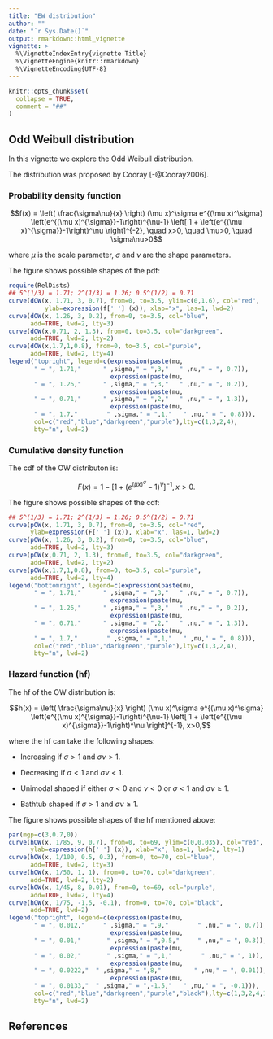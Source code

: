 ```yaml
---
title: "EW distribution"
author: ""
date: "`r Sys.Date()`"
output: rmarkdown::html_vignette
vignette: >
  %\VignetteIndexEntry{vignette Title}
  %\VignetteEngine{knitr::rmarkdown}
  %\VignetteEncoding{UTF-8}
---
```


```r
knitr::opts_chunk$set(
  collapse = TRUE,
  comment = "##"
)
```

## Odd Weibull distribution

In this vignette we explore the Odd Weibull distribution.

The distribution was proposed by Cooray [-@Cooray2006].

### Probability density function 

$$f(x) = \left( \frac{\sigma\nu}{x} \right) (\mu x)^\sigma e^{(\mu x)^\sigma} \left(e^{(\mu x)^{\sigma}}-1\right)^{\nu-1} \left[ 1 + \left(e^{(\mu x)^{\sigma}}-1\right)^\nu \right]^{-2}, \quad x>0, \quad \mu>0, \quad \sigma\nu>0$$

where $\mu$ is the scale parameter, $\sigma$ and $\nu$ are the shape parameters.

The figure shows possible shapes of the pdf: 

```r
require(RelDists)
## 5^(1/3) = 1.71; 2^(1/3) = 1.26; 0.5^(1/2) = 0.71
curve(dOW(x, 1.71, 3, 0.7), from=0, to=3.5, ylim=c(0,1.6), col="red",
          ylab=expression(f[' '] (x)), xlab="x", las=1, lwd=2)
curve(dOW(x, 1.26, 3, 0.2), from=0, to=3.5, col="blue", 
      add=TRUE, lwd=2, lty=3) 
curve(dOW(x,0.71, 2, 1.3), from=0, to=3.5, col="darkgreen", 
      add=TRUE, lwd=2, lty=2)
curve(dOW(x,1.7,1,0.8), from=0, to=3.5, col="purple", 
      add=TRUE, lwd=2, lty=4)
legend("topright", legend=c(expression(paste(mu,
       " = ", 1.71,"      " ,sigma," = ",3,"   " ,nu," = ", 0.7)),
                            expression(paste(mu, 
       " = ", 1.26,"      " ,sigma," = ",3,"   " ,nu," = ", 0.2)),
                            expression(paste(mu,
       " = ", 0.71,"      " ,sigma," = ",2,"   " ,nu," = ", 1.3)),
                            expression(paste(mu,
       " = ", 1.7,"        " ,sigma," = ",1,"   " ,nu," = ", 0.8))),
       col=c("red","blue","darkgreen","purple"),lty=c(1,3,2,4), 
       bty="n", lwd=2)
```


### Cumulative density function 
The cdf of the OW distributon is:

$$F(x) = 1 - \left[ 1 + \left( e^{(\mu x)^{\sigma}} - 1 \right)^\nu \right]^{-1}, x>0.$$

The figure shows possible shapes of the cdf: 

```r
## 5^(1/3) = 1.71; 2^(1/3) = 1.26; 0.5^(1/2) = 0.71
curve(pOW(x, 1.71, 3, 0.7), from=0, to=3.5, col="red",
      ylab=expression(F[' '] (x)), xlab="x", las=1, lwd=2)
curve(pOW(x, 1.26, 3, 0.2), from=0, to=3.5, col="blue", 
      add=TRUE, lwd=2, lty=3) 
curve(pOW(x,0.71, 2, 1.3), from=0, to=3.5, col="darkgreen", 
      add=TRUE, lwd=2, lty=2)
curve(pOW(x,1.7,1,0.8), from=0, to=3.5, col="purple", 
      add=TRUE, lwd=2, lty=4)
legend("bottomright", legend=c(expression(paste(mu, 
       " = ", 1.71,"      " ,sigma," = ",3,"   " ,nu," = ", 0.7)),
                            expression(paste(mu,
       " = ", 1.26,"      " ,sigma," = ",3,"   " ,nu," = ", 0.2)),
                            expression(paste(mu, 
       " = ", 0.71,"      " ,sigma," = ",2,"   " ,nu," = ", 1.3)),
                            expression(paste(mu,
       " = ", 1.7,"        " ,sigma," = ",1,"   " ,nu," = ", 0.8))),
       col=c("red","blue","darkgreen","purple"),lty=c(1,3,2,4), 
       bty="n", lwd=2)
```


### Hazard function (hf)
The hf of the OW distribution is:

$$h(x) = \left( \frac{\sigma\nu}{x} \right) (\mu x)^\sigma e^{(\mu x)^\sigma} \left(e^{(\mu x)^{\sigma}}-1\right)^{\nu-1} \left[ 1 + \left(e^{(\mu x)^{\sigma}}-1\right)^\nu \right]^{-1}, x>0,$$
        
where the hf can take the following shapes:

+ Increasing if $\sigma>1$ and $\sigma\nu>1$.

+ Decreasing if $\sigma<1$ and $\sigma\nu<1$.

+ Unimodal shaped if either $\sigma<0$ and $\nu<0$ or $\sigma<1$ and $\sigma\nu\geq 1$.

+ Bathtub shaped if $\sigma>1$ and $\sigma\nu\geq 1$.
      
The figure shows possible shapes of the hf mentioned above: 

```r
par(mgp=c(3,0.7,0))
curve(hOW(x, 1/85, 9, 0.7), from=0, to=69, ylim=c(0,0.035), col="red",
      ylab=expression(h[' '] (x)), xlab="x", las=1, lwd=2, lty=1)
curve(hOW(x, 1/100, 0.5, 0.3), from=0, to=70, col="blue", 
      add=TRUE, lwd=2, lty=3) 
curve(hOW(x, 1/50, 1, 1), from=0, to=70, col="darkgreen", 
      add=TRUE, lwd=2, lty=2)
curve(hOW(x, 1/45, 8, 0.01), from=0, to=69, col="purple", 
      add=TRUE, lwd=2, lty=4)
curve(hOW(x, 1/75, -1.5, -0.1), from=0, to=70, col="black", 
      add=TRUE, lwd=2)
legend("topright", legend=c(expression(paste(mu, 
       " = ", 0.012,"     " ,sigma," = ",9,"        " ,nu," = ", 0.7)),
                            expression(paste(mu, 
       " = ", 0.01,"       " ,sigma," = ",0.5,"     " ,nu," = ", 0.3)),
                            expression(paste(mu, 
       " = ", 0.02,"       " ,sigma," = ",1,"        " ,nu," = ", 1)),
                            expression(paste(mu, 
       " = ", 0.0222,"  " ,sigma," = ",8,"         " ,nu," = ", 0.01)),
                            expression(paste(mu, 
       " = ", 0.0133,"  " ,sigma," = ",-1.5,"   " ,nu," = ", -0.1))), 
       col=c("red","blue","darkgreen","purple","black"),lty=c(1,3,2,4,1), 
       bty="n", lwd=2)
```

## References
